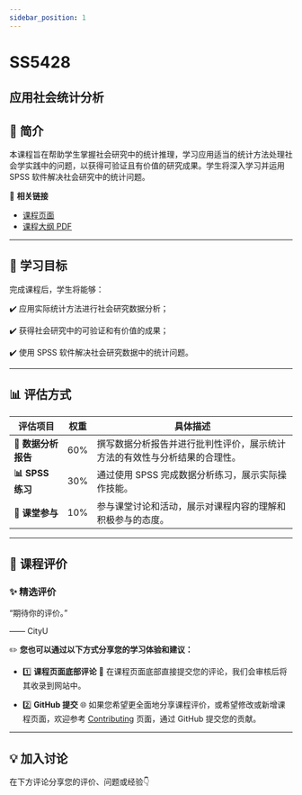 ```yaml
---
sidebar_position: 1
---
```


# SS5428
## 应用社会统计分析

## **📘 简介**
本课程旨在帮助学生掌握社会研究中的统计推理，学习应用适当的统计方法处理社会学实践中的问题，以获得可验证且有价值的研究成果。学生将深入学习并运用 SPSS 软件解决社会研究中的统计问题。

🔗 **相关链接**
- [课程页面](https://www.cityu.edu.hk/catalogue/pg/202425/course/SS5428.htm)
- [课程大纲 PDF](https://www.cityu.edu.hk/catalogue/pg/202425/course/SS5428.pdf)

---

## **🎯 学习目标**

完成课程后，学生将能够：

✔️ 应用实际统计方法进行社会研究数据分析；

✔️ 获得社会研究中的可验证和有价值的成果；

✔️ 使用 SPSS 软件解决社会研究数据中的统计问题。

---

## **📊 评估方式**

| **评估项目**             | **权重** | **具体描述**                                                                                       |
|------------------------|---------|---------------------------------------------------------------------------------------------------|
| **📄 数据分析报告**       | 60%     | 撰写数据分析报告并进行批判性评价，展示统计方法的有效性与分析结果的合理性。                                             |
| **📊 SPSS 练习**         | 30%     | 通过使用 SPSS 完成数据分析练习，展示实际操作技能。                                                        |
| **💬 课堂参与**          | 10%     | 参与课堂讨论和活动，展示对课程内容的理解和积极参与的态度。                                                   |

---

## **💬 课程评价**

### ✨ **精选评价**
<div className={commentStyles.commentBox}>
    <p className={commentStyles.commentText}>
        “期待你的评价。”
    </p>
    <p className={commentStyles.commentAuthor}>—— CityU</p>
</div>

✏️ **您也可以通过以下方式分享您的学习体验和建议：**

- 1️⃣ **课程页面底部评论**
💬 在课程页面底部直接提交您的评论，我们会审核后将其收录到网站中。

- 2️⃣ **GitHub 提交**
🌐 如果您希望更全面地分享课程评价，或希望修改或新增课程页面，欢迎参考 [Contributing](https://penjc.github.io/CityU/contributing) 页面，通过 GitHub 提交您的贡献。

---

## **💡 加入讨论**

在下方评论分享您的评价、问题或经验👇
<Utterances />
